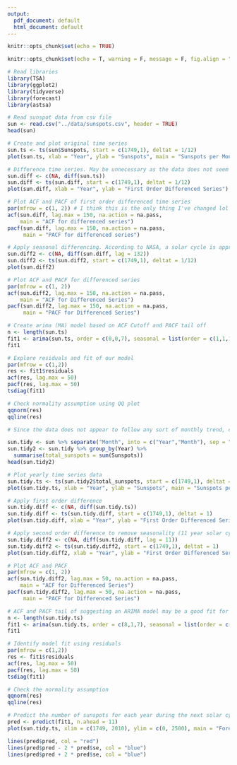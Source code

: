 ```yaml
---
output:
  pdf_document: default
  html_document: default
---
```

```r
knitr::opts_chunk$set(echo = TRUE)
```

```r
knitr::opts_chunk$set(echo = T, warning = F, message = F, fig.align = "center")

# Read libraries
library(TSA)
library(ggplot2)
library(tidyverse)
library(forecast)
library(astsa)
```

```r
# Read sunspot data from csv file
sun <- read.csv("../data/sunspots.csv", header = TRUE)
head(sun)

# Create and plot original time series
sun.ts <- ts(sun$Sunspots, start = c(1749,1), deltat = 1/12)
plot(sun.ts, xlab = "Year", ylab = "Sunspots", main = "Sunspots per Month (1749-1983)")
```

```r
# Difference time series. May be unnecessary as the data does not seem to include a trend 
sun.diff <- c(NA, diff(sun.ts))
sun.diff <- ts(sun.diff, start = c(1749,1), deltat = 1/12)
plot(sun.diff, xlab = "Year", ylab = "First Order Differenced Series")

# Plot ACF and PACF of first order differenced time series
par(mfrow = c(1, 2)) # I think this is the only thing I've changed lol
acf(sun.diff, lag.max = 150, na.action = na.pass, 
    main = "ACF for differenced series")
pacf(sun.diff, lag.max = 150, na.action = na.pass,
     main = "PACF for differenced series")

# Apply seasonal differencing. According to NASA, a solar cycle is approx 11 years. Apply a difference of 132 months lag to data. 
sun.diff2 <- c(NA, diff(sun.diff, lag = 132))
sun.diff2 <- ts(sun.diff2, start = c(1749,1), deltat = 1/12)
plot(sun.diff2)

# Plot ACF and PACF for differenced series
par(mfrow = c(1, 2))
acf(sun.diff2, lag.max = 150, na.action = na.pass, 
    main = "ACF for Differenced Series")
pacf(sun.diff2, lag.max = 150, na.action = na.pass, 
     main = "PACF for Differenced Series")
```

```r

# Create arima (MA) model based on ACF Cutoff and PACF tail off
n <- length(sun.ts)
fit1 <- arima(sun.ts, order = c(0,0,7), seasonal = list(order = c(1,1,1), period = 12))
fit1

# Explore residuals and fit of our model
par(mfrow = c(1,2))
res <- fit1$residuals
acf(res, lag.max = 50)
pacf(res, lag.max = 50)
tsdiag(fit1)

# Check normality assumption using QQ plot
qqnorm(res)
qqline(res)

# Since the data does not appear to follow any sort of monthly trend, convert the data to yearly counts and analyze the time series

sun.tidy <- sun %>% separate("Month", into = c("Year","Month"), sep = "-")
sun.tidy2 <- sun.tidy %>% group_by(Year) %>% 
  summarise(total_sunspots = sum(Sunspots))
head(sun.tidy2)

# Plot yearly time series data
sun.tidy.ts <- ts(sun.tidy2$total_sunspots, start = c(1749,1), deltat = 1)
plot(sun.tidy.ts, xlab = "Year", ylab = "Sunspots", main = "Sunspots per Year")

# Apply first order difference 
sun.tidy.diff <- c(NA, diff(sun.tidy.ts))
sun.tidy.diff <- ts(sun.tidy.diff, start = c(1749,1), deltat = 1)
plot(sun.tidy.diff, xlab = "Year", ylab = "First Order Differenced Series")

# Apply second order difference to remove seasonality (11 year solar cycle)
sun.tidy.diff2 <- c(NA, diff(sun.tidy.diff, lag = 11))
sun.tidy.diff2 <- ts(sun.tidy.diff2, start = c(1749,1), deltat = 1)
plot(sun.tidy.diff2, xlab = "Year", ylab = "First Order Differenced Series")

# Plot ACF and PACF
par(mfrow = c(1, 2))
acf(sun.tidy.diff2, lag.max = 50, na.action = na.pass,
    main = "ACF for Differenced Series")
pacf(sun.tidy.diff2, lag.max = 50, na.action = na.pass, 
     main = "PACF for Differenced Series")

# ACF and PACF tail of suggesting an ARIMA model may be a good fit for our time series
n <- length(sun.tidy.ts)
fit1 <- arima(sun.tidy.ts, order = c(8,1,7), seasonal = list(order = c(1,1,2), period = 1))
fit1

# Identify model fit using residuals
par(mfrow = c(1,2))
res <- fit1$residuals
acf(res, lag.max = 50)
pacf(res, lag.max = 50)
tsdiag(fit1)

# Check the normality assumption
qqnorm(res)
qqline(res)

# Predict the number of sunspots for each year during the next solar cycle 
pred <- predict(fit1, n.ahead = 11)
plot(sun.tidy.ts, xlim = c(1749, 2010), ylim = c(0, 2500), main = "Forecast of Sunspots", ylab = "Number of Sunspots")

lines(pred$pred, col = "red")
lines(pred$pred - 2 * pred$se, col = "blue")
lines(pred$pred + 2 * pred$se, col = "blue")
```

